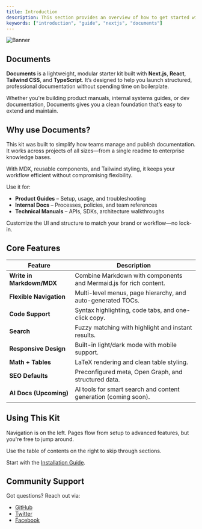```yaml
---
title: Introduction
description: This section provides an overview of how to get started with the Documents, Next.js Document Starter Kit.
keywords: ["introduction", "guide", "nextjs", "documents"]
---
```


![Banner](/images/banner.png "Documents")

## Documents

**Documents** is a lightweight, modular starter kit built with **Next.js**, **React**, **Tailwind CSS**, and **TypeScript**. It’s designed to help you 
launch structured, professional documentation without spending time on boilerplate.

Whether you're building product manuals, internal systems guides, or dev documentation, Documents gives you a clean foundation that’s easy to 
extend and maintain.

<CardGrid>
  <Card
    subtitle="Instructions"
    title="Installation"
    description="Follow the quick start guide to install Documents and get up and running."
    href="/docs/basic-setup/installation"
  />
  <Card
    subtitle="Setup"
    title="Site Settings"
    description="Configure your project layout, metadata, and SEO preferences."
    href="/docs/basic-setup/setup"
  />
  <Card
    subtitle="Support"
    title="Rubix Studios"
    description="Backed by Australia's leading branding, marketing, and development studio."
    href="https://rubixstudios.com.au"
    external={true}
  />
</CardGrid>

## Why use Documents?

This kit was built to simplify how teams manage and publish documentation. It works across projects of all sizes—from a single 
readme to enterprise knowledge bases.

With MDX, reusable components, and Tailwind styling, it keeps your workflow efficient without compromising flexibility.

Use it for:

- **Product Guides** – Setup, usage, and troubleshooting
- **Internal Docs** – Processes, policies, and team references
- **Technical Manuals** – APIs, SDKs, architecture walkthroughs

Customize the UI and structure to match your brand or workflow—no lock-in.

## Core Features

| Feature                              | Description                                                                 |
| ------------------------------------ | --------------------------------------------------------------------------- |
| **Write in Markdown/MDX**            | Combine Markdown with components and Mermaid.js for rich content.           |
| **Flexible Navigation**              | Multi-level menus, page hierarchy, and auto-generated TOCs.                 |
| **Code Support**                     | Syntax highlighting, code tabs, and one-click copy.                         |
| **Search**                           | Fuzzy matching with highlight and instant results.                          |
| **Responsive Design**                | Built-in light/dark mode with mobile support.                               |
| **Math + Tables**                    | LaTeX rendering and clean table styling.                                    |
| **SEO Defaults**                     | Preconfigured meta, Open Graph, and structured data.                        |
| **AI Docs (Upcoming)**               | AI tools for smart search and content generation (coming soon).             |

## Using This Kit

Navigation is on the left. Pages flow from setup to advanced features, but you're free to jump around.

Use the table of contents on the right to skip through sections.

Start with the [Installation Guide](/docs/basic-setup/installation).

## Community Support

Got questions? Reach out via:

- [GitHub](https://github.com/rubixvi/rubix-documents)
- [Twitter](https://x.com/rubixstory)
- [Facebook](https://www.facebook.com/rubixstudios)
